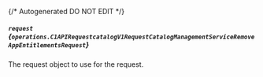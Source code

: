 {/* Autogenerated DO NOT EDIT  */}

##### `request` *{`operations.C1APIRequestcatalogV1RequestCatalogManagementServiceRemoveAppEntitlementsRequest`}*
The request object to use for the request.
<Collapsible openLabel={Labels.showProperties} closeLabel={Labels.hideProperties}>
    <C1APIRequestcatalogV1RequestCatalogManagementServiceRemoveAppEntitlementsRequest/>
</Collapsible>



